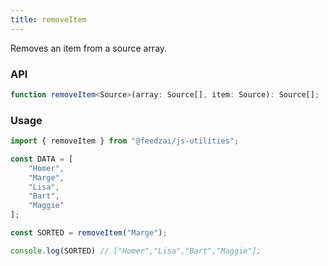 ```yaml
---
title: removeItem
---
```

Removes an item from a source array.

### API

```typescript
function removeItem<Source>(array: Source[], item: Source): Source[];
```

### Usage

```typescript
import { removeItem } from "@feedzai/js-utilities";

const DATA = [
	"Homer",
	"Marge",
	"Lisa",
	"Bart",
	"Maggie"
];

const SORTED = removeItem("Marge");

console.log(SORTED) // ["Homer","Lisa","Bart","Maggie"];
```
